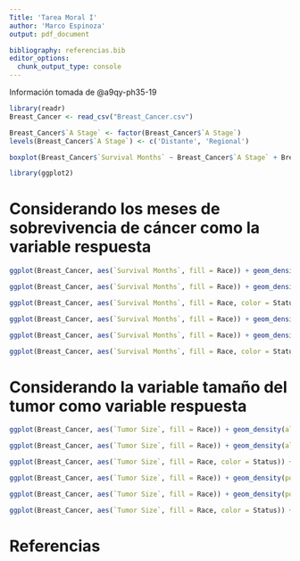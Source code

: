 ---
Title: 'Tarea Moral I'
author: 'Marco Espinoza'
output: pdf_document

bibliography: referencias.bib
editor_options: 
  chunk_output_type: console
---

Información tomada de @a9qy-ph35-19

```{r, warning=FALSE, message=FALSE}
library(readr)
Breast_Cancer <- read_csv("Breast_Cancer.csv")
```

```{r}
Breast_Cancer$`A Stage` <- factor(Breast_Cancer$`A Stage`)
levels(Breast_Cancer$`A Stage`) <- c('Distante', 'Regional')
```

```{r}
boxplot(Breast_Cancer$`Survival Months` ~ Breast_Cancer$`A Stage` + Breast_Cancer$Race)
```

```{r}
library(ggplot2)
```

# Considerando los meses de sobrevivencia de cáncer como la variable respuesta

```{r}
ggplot(Breast_Cancer, aes(`Survival Months`, fill = Race)) + geom_density(alpha = 0.5) + scale_fill_discrete(name = 'Raza', labels = c('Afrodescendiente', 'Otro', 'Blanco')) + labs(x = 'Meses de sobrevivencia', y = 'Densidad') + theme_dark()
```

```{r}
ggplot(Breast_Cancer, aes(`Survival Months`, fill = Race)) + geom_density(alpha = 0.5) + scale_fill_discrete(name = 'Raza', labels = c('Afrodescendiente', 'Otro', 'Blanco')) + labs(x = 'Meses de sobrevivencia', y = 'Densidad') + theme_dark() + facet_wrap(vars(`A Stage`)) 
```

```{r}
ggplot(Breast_Cancer, aes(`Survival Months`, fill = Race, color = Status)) + geom_density(alpha = 0.5) + scale_fill_discrete(name = 'Raza', labels = c('Afrodescendiente', 'Otro', 'Blanco')) + labs(x = 'Meses de sobrevivencia', y = 'Densidad') + theme_dark() + facet_wrap(vars(`A Stage`)) + scale_color_brewer(palette = 'Spectral')
```

```{r}
ggplot(Breast_Cancer, aes(`Survival Months`, fill = Race)) + geom_density(position = 'fill') + scale_fill_discrete(name = 'Raza', labels = c('Afrodescendiente', 'Otro', 'Blanco')) + labs(x = 'Meses de sobrevivencia', y = 'Densidad') + theme_dark()
```

```{r}
ggplot(Breast_Cancer, aes(`Survival Months`, fill = Race)) + geom_density(position = 'fill') + scale_fill_discrete(name = 'Raza', labels = c('Afrodescendiente', 'Otro', 'Blanco')) + labs(x = 'Meses de sobrevivencia', y = 'Densidad') + theme_dark() + facet_wrap(vars(`A Stage`)) 
```

```{r}
ggplot(Breast_Cancer, aes(`Survival Months`, fill = Race, color = Status)) + geom_density(position = 'fill') + scale_fill_discrete(name = 'Raza', labels = c('Afrodescendiente', 'Otro', 'Blanco')) + labs(x = 'Meses de sobrevivencia', y = 'Densidad') + theme_dark() + facet_wrap(vars(`A Stage`)) + scale_color_brewer(palette = 'Spectral')
```

# Considerando la variable tamaño del tumor como variable respuesta

```{r}
ggplot(Breast_Cancer, aes(`Tumor Size`, fill = Race)) + geom_density(alpha = 0.5) + scale_fill_discrete(name = 'Raza', labels = c('Afrodescendiente', 'Otro', 'Blanco')) + labs(x = 'Meses de sobrevivencia', y = 'Densidad') + theme_dark()
```

```{r}
ggplot(Breast_Cancer, aes(`Tumor Size`, fill = Race)) + geom_density(alpha = 0.5) + scale_fill_discrete(name = 'Raza', labels = c('Afrodescendiente', 'Otro', 'Blanco')) + labs(x = 'Meses de sobrevivencia', y = 'Densidad') + theme_dark() + facet_wrap(vars(`A Stage`)) 
```

```{r}
ggplot(Breast_Cancer, aes(`Tumor Size`, fill = Race, color = Status)) + geom_density(alpha = 0.5) + scale_fill_discrete(name = 'Raza', labels = c('Afrodescendiente', 'Otro', 'Blanco')) + labs(x = 'Meses de sobrevivencia', y = 'Densidad') + theme_dark() + facet_wrap(vars(`A Stage`)) + scale_color_brewer(palette = 'Spectral')
```

```{r}
ggplot(Breast_Cancer, aes(`Tumor Size`, fill = Race)) + geom_density(position = 'fill') + scale_fill_discrete(name = 'Raza', labels = c('Afrodescendiente', 'Otro', 'Blanco')) + labs(x = 'Meses de sobrevivencia', y = 'Densidad') + theme_dark()
```

```{r}
ggplot(Breast_Cancer, aes(`Tumor Size`, fill = Race)) + geom_density(position = 'fill') + scale_fill_discrete(name = 'Raza', labels = c('Afrodescendiente', 'Otro', 'Blanco')) + labs(x = 'Meses de sobrevivencia', y = 'Densidad') + theme_dark() + facet_wrap(vars(`A Stage`)) 
```

```{r}
ggplot(Breast_Cancer, aes(`Tumor Size`, fill = Race, color = Status)) + geom_density(position = 'fill') + scale_fill_discrete(name = 'Raza', labels = c('Afrodescendiente', 'Otro', 'Blanco')) + labs(x = 'Meses de sobrevivencia', y = 'Densidad') + theme_dark() + facet_wrap(vars(`A Stage`)) + scale_color_brewer(palette = 'Spectral')
```

# Referencias



